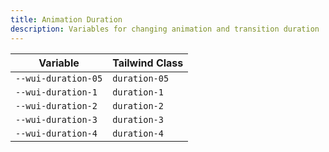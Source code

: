```yaml
---
title: Animation Duration
description: Variables for changing animation and transition duration
---
```


| Variable            | Tailwind Class |
| ------------------- | -------------- |
| `--wui-duration-05` | `duration-05`  |
| `--wui-duration-1`  | `duration-1`   |
| `--wui-duration-2`  | `duration-2`   |
| `--wui-duration-3`  | `duration-3`   |
| `--wui-duration-4`  | `duration-4`   |
